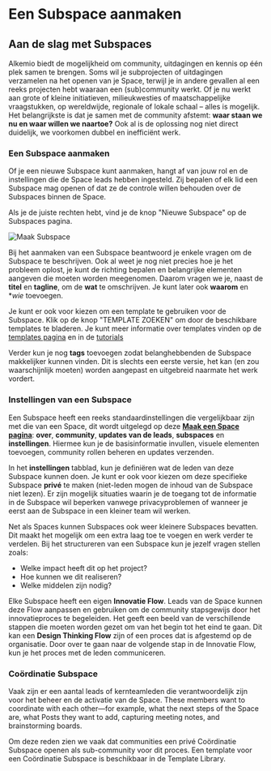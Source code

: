 # Een Subspace aanmaken

## Aan de slag met Subspaces

Alkemio biedt de mogelijkheid om community, uitdagingen en kennis op één plek samen te brengen. 
Soms wil je subprojecten of uitdagingen verzamelen na het openen van je Space, terwijl je in andere gevallen al een reeks projecten hebt waaraan een (sub)community werkt. 
Of je nu werkt aan grote of kleine initiatieven, milieukwesties of maatschappelijke vraagstukken, op wereldwijde, regionale of lokale schaal – alles is mogelijk. 
Het belangrijkste is dat je samen met de community afstemt: **waar staan we nu en waar willen we naartoe?** Ook al is de oplossing nog niet direct duidelijk, we voorkomen dubbel en inefficiënt werk.

### Een Subspace aanmaken

Of je een nieuwe Subspace kunt aanmaken, hangt af van jouw rol en de instellingen die de Space leads hebben ingesteld. 
Zij bepalen of elk lid een Subspace mag openen of dat ze de controle willen behouden over de Subspaces binnen de Space.

Als je de juiste rechten hebt, vind je de knop "Nieuwe Subspace" op de Subspaces pagina. 

![Maak Subspace](/add-subspace.png)

Bij het aanmaken van een Subspace beantwoord je enkele vragen om de Subspace te beschrijven. 
Ook al weet je nog niet precies hoe je het probleem oplost, je kunt de richting bepalen en belangrijke elementen aangeven die moeten worden meegenomen. 
Daarom vragen we je, naast de **titel** en **tagline**, om de **wat** te omschrijven. Je kunt later ook **waarom** en \*_wie_ toevoegen. 

Je kunt er ook voor kiezen om een template te gebruiken voor de Subspace.
Klik op de knop "TEMPLATE ZOEKEN" om door de beschikbare templates te bladeren. 
Je kunt meer informatie over templates vinden op de [templates pagina](/features/templates) en in de [tutorials](/tutorials)

Verder kun je nog **tags** toevoegen zodat belanghebbenden de Subspace makkelijker kunnen vinden. 
Dit is slechts een eerste versie, het kan (en zou waarschijnlijk moeten) worden aangepast en uitgebreid naarmate het werk vordert.

### Instellingen van een Subspace

Een Subspace heeft een reeks standaardinstellingen die vergelijkbaar zijn met die van een Space, dit wordt uitgelegd op deze **[Maak een Space pagina](/getting-started/create-space)**: 
**over**, **community**, **updates van de leads**, **subspaces** en **instellingen**. 
Hiermee kun je de basisinformatie invullen, visuele elementen toevoegen, community rollen beheren en updates verzenden.

In het **instellingen** tabblad, kun je definiëren wat de leden van deze Subspace kunnen doen. 
Je kunt er ook voor kiezen om deze specifieke Subspace **privé** te maken (niet-leden mogen de inhoud van de Subspace niet lezen). 
Er zijn mogelijk situaties waarin je de toegang tot de informatie in de Subspace wil beperken vanwege privacyproblemen of wanneer je eerst aan de Subspace in een kleiner team wil werken.

Net als Spaces kunnen Subspaces ook weer kleinere Subspaces bevatten. 
Dit maakt het mogelijk om een extra laag toe te voegen en werk verder te verdelen. 
Bij het structureren van een Subspace kun je jezelf vragen stellen zoals: 

- Welke impact heeft dit op het project?
- Hoe kunnen we dit realiseren?
- Welke middelen zijn nodig?

Elke Subspace heeft een eigen **Innovatie Flow**. 
Leads van de Space kunnen deze Flow aanpassen en gebruiken om de community stapsgewijs door het innovatieproces te begeleiden. 
Het geeft een beeld van de verschillende stappen die moeten worden gezet om van het begin tot het eind te gaan. 
Dit kan een **Design Thinking Flow** zijn of een proces dat is afgestemd op de organisatie. 
Door over te gaan naar de volgende stap in de Innovatie Flow, kun je het proces met de leden communiceren.

### Coördinatie Subspace

Vaak zijn er een aantal leads of kernteamleden die verantwoordelijk zijn voor het beheer en de activatie van de Space. 
These members want to coordinate with each other—for example, what the next steps of the Space are, 
what Posts they want to add, capturing meeting notes, and brainstorming boards.

Om deze reden zien we vaak dat communities een privé Coördinatie Subspace openen als sub-community voor dit proces. 
Een template voor een Coördinatie Subspace is beschikbaar in de Template Library.
